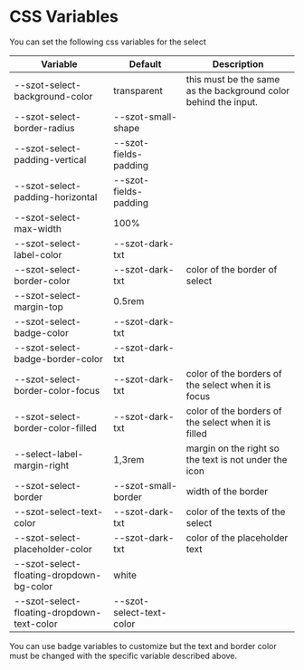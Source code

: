 
<Meta title="Components/form fields/Select/CSS Variables" />

# CSS Variables

You can set the following css variables for the select

| Variable                                   | Default                  | Description                                                     |
| ------------------------------------------ | ------------------------ | --------------------------------------------------------------- |
| --szot-select-background-color             | transparent              | this must be the same as the background color behind the input. |
| --szot-select-border-radius                | --szot-small-shape       |                                                                 |
| --szot-select-padding-vertical             | --szot-fields-padding    |                                                                 |
| --szot-select-padding-horizontal           | --szot-fields-padding    |                                                                 |
| --szot-select-max-width                    | 100%                     |                                                                 |
| --szot-select-label-color                  | --szot-dark-txt          |                                                                 |
| --szot-select-border-color                 | --szot-dark-txt          | color of the border of select                                   |
| --szot-select-margin-top                   | 0.5rem                   |                                                                 |
| --szot-select-badge-color                  | --szot-dark-txt          |                                                                 |
| --szot-select-badge-border-color           | --szot-dark-txt          |                                                                 |
| --szot-select-border-color-focus           | --szot-dark-txt          | color of the borders of the select when it is focus             |
| --szot-select-border-color-filled          | --szot-dark-txt          | color of the borders of the select when it is filled            |
| --select-label-margin-right                | 1,3rem                   | margin on the right so the text is not under the icon           |
| --szot-select-border                       | --szot-small-border      | width of the border                                             |
| --szot-select-text-color                   | --szot-dark-txt          | color of the texts of the select                                |
| --szot-select-placeholder-color            | --szot-dark-txt          | color of the placeholder text                                   |
| --szot-select-floating-dropdown-bg-color   | white                    |                                                                 |
| --szot-select-floating-dropdown-text-color | --szot-select-text-color |                                                                 |

You can use badge variables to customize but the text and border color must be changed with the
specific variable described above.
